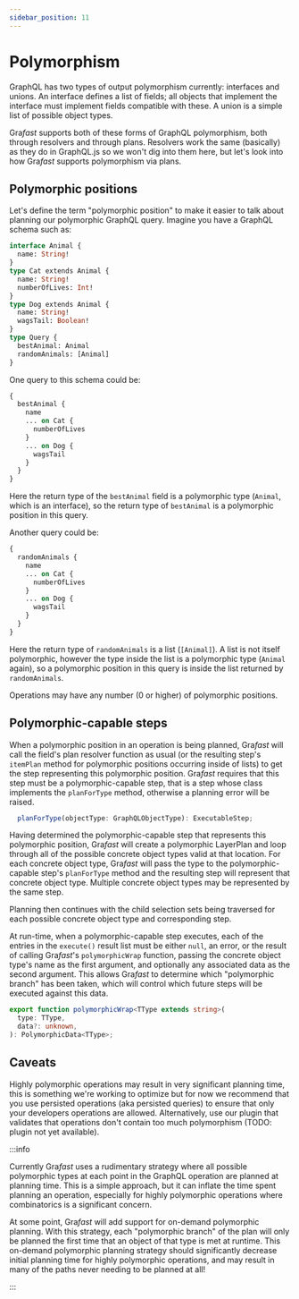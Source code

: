 ```yaml
---
sidebar_position: 11
---
```


# Polymorphism

GraphQL has two types of output polymorphism currently: interfaces and unions.
An interface defines a list of fields; all objects that implement the interface
must implement fields compatible with these. A union is a simple list of
possible object types.

Gra*fast* supports both of these forms of GraphQL polymorphism, both through
resolvers and through plans. Resolvers work the same (basically) as they do in
GraphQL.js so we won't dig into them here, but let's look into how Gra*fast*
supports polymorphism via plans.

## Polymorphic positions

Let's define the term "polymorphic position" to make it easier to talk about
planning our polymorphic GraphQL query. Imagine you have a GraphQL schema such
as:

```graphql
interface Animal {
  name: String!
}
type Cat extends Animal {
  name: String!
  numberOfLives: Int!
}
type Dog extends Animal {
  name: String!
  wagsTail: Boolean!
}
type Query {
  bestAnimal: Animal
  randomAnimals: [Animal]
}
```

One query to this schema could be:

```graphql
{
  bestAnimal {
    name
    ... on Cat {
      numberOfLives
    }
    ... on Dog {
      wagsTail
    }
  }
}
```

Here the return type of the `bestAnimal` field is a polymorphic type (`Animal`,
which is an interface), so the return type of `bestAnimal` is a polymorphic
position in this query.

Another query could be:

```graphql
{
  randomAnimals {
    name
    ... on Cat {
      numberOfLives
    }
    ... on Dog {
      wagsTail
    }
  }
}
```

Here the return type of `randomAnimals` is a list (`[Animal]`). A list is not
itself polymorphic, however the type inside the list is a polymorphic type
(`Animal` again), so a polymorphic position in this query is inside the list
returned by `randomAnimals`.

Operations may have any number (0 or higher) of polymorphic positions.

## Polymorphic-capable steps

When a polymorphic position in an operation is being planned, Gra*fast* will
call the field's plan resolver function as usual (or the resulting step's
`itemPlan` method for polymorphic positions occurring inside of lists) to get
the step representing this polymorphic position. Gra*fast* requires that this
step must be a polymorphic-capable step, that is a step whose class implements
the `planForType` method, otherwise a planning error will be raised.

```ts
  planForType(objectType: GraphQLObjectType): ExecutableStep;
```

Having determined the polymorphic-capable step that represents this polymorphic
position, Gra*fast* will create a polymorphic LayerPlan and loop through all of
the possible concrete object types valid at that location. For each concrete
object type, Gra*fast* will pass the type to the polymorphic-capable step's
`planForType` method and the resulting step will represent that concrete object
type. Multiple concrete object types may be represented by the same step.

Planning then continues with the child selection sets being traversed for each
possible concrete object type and corresponding step.

At run-time, when a polymorphic-capable step executes, each of the entries in
the `execute()` result list must be either `null`, an error, or the result of
calling Gra*fast*'s `polymorphicWrap` function, passing the concrete object
type's name as the first argument, and optionally any associated data as the
second argument. This allows Gra*fast* to determine which "polymorphic branch"
has been taken, which will control which future steps will be executed against
this data.

```ts
export function polymorphicWrap<TType extends string>(
  type: TType,
  data?: unknown,
): PolymorphicData<TType>;
```

## Caveats

Highly polymorphic operations may result in very significant planning time,
this is something we're working to optimize but for now we recommend that you
use persisted operations (aka persisted queries) to ensure that only your
developers operations are allowed. Alternatively, use our plugin that validates
that operations don't contain too much polymorphism (TODO: plugin not yet
available).

:::info

Currently Gra*fast* uses a rudimentary strategy where all possible polymorphic
types at each point in the GraphQL operation are planned at planning time. This
is a simple approach, but it can inflate the time spent planning an operation,
especially for highly polymorphic operations where combinatorics is a
significant concern.

At some point, Gra*fast* will add support for on-demand polymorphic planning.
With this strategy, each "polymorphic branch" of the plan will only be planned
the first time that an object of that type is met at runtime. This on-demand
polymorphic planning strategy should significantly decrease initial planning
time for highly polymorphic operations, and may result in many of the paths
never needing to be planned at all!

:::
